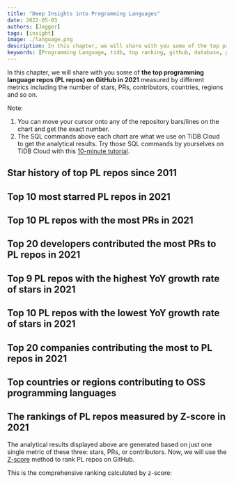 ```yaml
---
title: "Deep Insights into Programming Languages"
date: 2022-05-03
authors: [Jagger]
tags: [insight]
image: ./language.png
description: In this chapter, we will share with you some of the top programming language repos (PL repos) on GitHub in 2021 measured by different metrics including the number of stars, PRs, contributors, countries, regions and so on.   
keywords: [Programming Language, tidb, top ranking, github, database, github archive, gitHub metrics]
---
```



In this chapter, we will share with you some of **the top programming language repos (PL repos) on GitHub in 2021** measured by different metrics including the number of stars, PRs, contributors, countries, regions and so on. 

<!--truncate-->

Note: 

1. You can move your cursor onto any of the repository bars/lines on the chart and get the exact number. 
2. The SQL commands above each chart are what we use on TiDB Cloud to get the analytical results. Try those SQL commands by yourselves on TiDB Cloud with this [10-minute tutorial](/blog/try-it-yourself/).


## Star history of top PL repos since 2011

<CommonChart
    chart='dynamic-stars'
    category='archive/2021/repo-racing-by-stars'
    formatSql={false}
    field='programming_language'
/>

## Top 10 most starred PL repos in 2021

<CommonChart
    chart='barchart'
    category='archive/2021/repo-ranking-by-stars-growth'
    formatSql={false}
    categoryIndex='repo_name'
    valueIndex='stars'
    seriesName='Stars'
    field='programming_language'
    n={10}
/>

## Top 10 PL repos with the most PRs in 2021

<CommonChart
    chart='barchart'
    category='archive/2021/repo-ranking-by-prs'
    formatSql={false}
    categoryIndex='repo_name'
    valueIndex='prs'
    seriesName='PRs'
    field='programming_language'
    n={10}
/>

## Top 20 developers contributed the most PRs to PL repos in 2021

<CommonChart
    chart='barchart'
    category='archive/2021/repo-pr-creator-ranking-by-prs'
    formatSql={false}
    categoryIndex='actor_login'
    valueIndex='prs'
    categoryType='owner'
    seriesName='PRs'
    field='programming_language'
    n={20}
/>


## Top 9 PL repos with the highest YoY growth rate of stars in 2021

<CommonChart
    chart='yoychart'
    category='archive/2021/repo-ranking-by-yoy-stars-growth'
    formatSql={false}
    field='programming_language'
/>

## Top 10 PL repos with the lowest YoY growth rate of stars in 2021

<CommonChart
    chart='yoychart'
    category='archive/2021/repo-ranking-by-yoy-stars-growth-least'
    formatSql={false}
    field='programming_language'
/>

## Top 20 companies contributing the most to PL repos in 2021

<CommonChart
    chart='barchart'
    category='archive/2021/company-ranking-by-contributions'
    formatSql={false}
    categoryIndex='company'
    valueIndex='contributions'
    seriesName='Contributions'
    categoryType={false}
    field='programming_language'
    n={20}
/>

## Top countries or regions contributing to OSS programming languages

<CommonChart
    chart='worldmapchart'
    category='archive/2021/country-ranking-by-contributions'
    formatSql={false}
    categoryIndex='country_code'
    valueIndex='contributions'
    seriesName='Contributions'
    field='programming_language'
    n={200}
/>

## The rankings of PL repos measured by Z-score in 2021

The analytical results displayed above are generated based on just one single metric of these three: stars, PRs, or contributors. Now, we will use the [Z-score](https://en.wikipedia.org/wiki/Standard_score) method to rank PL repos on GitHub.

This is the comprehensive ranking calculated by z-score:

<CommonChart
    chart='zscorechart'
    category='archive/2021/repo-ranking-by-z-score'
    formatSql={false}
    field='programming_language'
    n={50}
/>
